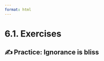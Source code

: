 ```yaml
---
format: html
---
```


<script src='../../src/quiz.js'></script>

# 6.1. Exercises

## ✍️ Practice: Ignorance is bliss

<div id='mcq1'></div>
<script>
    generateQuiz(
        'mcq1',
        'True or False',
        '<code>**/</code> is prepended to an entry in <code>.gitignore</code> to tell Git that this entry is a folder.',
        {
        'True': '<code>**/</code> is used to tell Git that the same file/folder name should be ignored in the subdirectories of a repo as well.',
        'False': '',
        },
        'False',
    );
</script>

<div id='mcq2'></div>
<script>
    generateQuiz(
        'mcq2',
        'True or False',
        'The <code>.gitignore</code> file itself can be committed and pushed to a remote repository.',
        {
        'True': 'Yes, <code>.gitignore</code> is like any other file in your repository, so if you want to share it with your collaborators, you need to commit it and push it to the remote repository.',
        'False': '<code>.gitignore</code> is like any other file in your repository, so if you want to share it with your collaborators, you need to commit it and push it to the remote repository.',
        },
        'True',
    );
</script>
